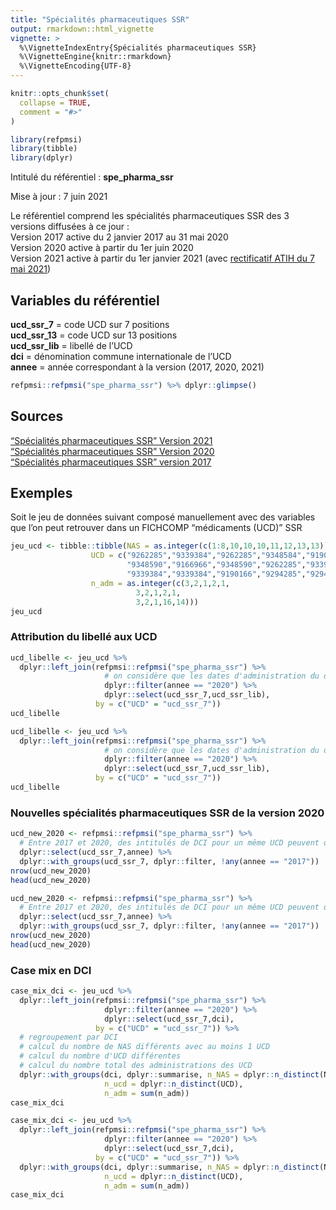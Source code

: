 ```yaml
---
title: "Spécialités pharmaceutiques SSR"
output: rmarkdown::html_vignette
vignette: >
  %\VignetteIndexEntry{Spécialités pharmaceutiques SSR}
  %\VignetteEngine{knitr::rmarkdown}
  %\VignetteEncoding{UTF-8}
---
```


```r
knitr::opts_chunk$set(
  collapse = TRUE,
  comment = "#>"
)
```

```r
library(refpmsi)
library(tibble)
library(dplyr)
```

Intitulé du référentiel : **spe_pharma_ssr**

Mise à jour : 7 juin 2021  

Le référentiel comprend les spécialités pharmaceutiques SSR des 3 versions diffusées à ce jour :  
Version 2017 active du 2 janvier 2017 au 31 mai 2020  
Version 2020 active à partir du 1er juin 2020  
Version 2021 active à partir du 1er janvier 2021 (avec [rectificatif ATIH du 7 mai 2021](https://www.atih.sante.fr/specialites-pharmaceutiques-en-ssr-2021)) 

## Variables du référentiel  
**ucd_ssr_7** = code UCD sur 7 positions  
**ucd_ssr_13** = code UCD sur 13 positions  
**ucd_ssr_lib** = libellé de l'UCD  
**dci** = dénomination commune internationale de l'UCD  
**annee** = année correspondant à la version (2017, 2020, 2021)  

```r

refpmsi::refpmsi("spe_pharma_ssr") %>% dplyr::glimpse()

```


## Sources  
["Spécialités pharmaceutiques SSR" Version 2021](https://www.atih.sante.fr/sites/default/files/public/content/4053/med_ssr_2021_v1_rectificatif_1.xlsx)  
["Spécialités pharmaceutiques SSR" Version 2020](https://www.atih.sante.fr/sites/default/files/public/content/2420/liste_mo_ssr_juin_2020_v2.xlsx)  
["Spécialités pharmaceutiques SSR" version 2017](https://www.atih.sante.fr/sites/default/files/public/content/2420/mo_ssr_maj_20171102_pf2tr_envoi_atih_20171107_v3_voriconazole.xlsx)  

## Exemples  

Soit le jeu de données suivant composé manuellement avec des variables que l'on peut retrouver dans un FICHCOMP "médicaments (UCD)" SSR   

```r

jeu_ucd <- tibble::tibble(NAS = as.integer(c(1:8,10,10,10,11,12,13,13)),
                  UCD = c("9262285","9339384","9262285","9348584","9190166",
                          "9348590","9166966","9348590","9262285","9339384",
                          "9339384","9339384","9190166","9294285","9294285"),
                  n_adm = as.integer(c(3,2,1,2,1,
                            3,2,1,2,1,
                            3,2,1,16,14)))
jeu_ucd

```


### Attribution du libellé aux UCD  


```r

ucd_libelle <- jeu_ucd %>% 
  dplyr::left_join(refpmsi::refpmsi("spe_pharma_ssr") %>% 
                     # on considère que les dates d'administration du dataset sont >= 1 juin 2020
                     dplyr::filter(annee == "2020") %>% 
                     dplyr::select(ucd_ssr_7,ucd_ssr_lib),
                   by = c("UCD" = "ucd_ssr_7"))
ucd_libelle

```


```r

ucd_libelle <- jeu_ucd %>% 
  dplyr::left_join(refpmsi::refpmsi("spe_pharma_ssr") %>% 
                     # on considère que les dates d'administration du dataset sont >= 1 juin 2020
                     dplyr::filter(annee == "2020") %>% 
                     dplyr::select(ucd_ssr_7,ucd_ssr_lib),
                   by = c("UCD" = "ucd_ssr_7"))
ucd_libelle

```

### Nouvelles spécialités pharmaceutiques SSR de la version 2020  

```r

ucd_new_2020 <- refpmsi::refpmsi("spe_pharma_ssr") %>%
  # Entre 2017 et 2020, des intitulés de DCI pour un même UCD peuvent différer
  dplyr::select(ucd_ssr_7,annee) %>% 
  dplyr::with_groups(ucd_ssr_7, dplyr::filter, !any(annee == "2017"))
nrow(ucd_new_2020)
head(ucd_new_2020)

```


```r

ucd_new_2020 <- refpmsi::refpmsi("spe_pharma_ssr") %>%
  # Entre 2017 et 2020, des intitulés de DCI pour un même UCD peuvent différer
  dplyr::select(ucd_ssr_7,annee) %>% 
  dplyr::with_groups(ucd_ssr_7, dplyr::filter, !any(annee == "2017"))
nrow(ucd_new_2020)
head(ucd_new_2020)

```

### Case mix en DCI  

```r

case_mix_dci <- jeu_ucd %>% 
  dplyr::left_join(refpmsi::refpmsi("spe_pharma_ssr") %>% 
                     dplyr::filter(annee == "2020") %>% 
                     dplyr::select(ucd_ssr_7,dci),
                   by = c("UCD" = "ucd_ssr_7")) %>% 
  # regroupement par DCI
  # calcul du nombre de NAS différents avec au moins 1 UCD
  # calcul du nombre d'UCD différentes
  # calcul du nombre total des administrations des UCD
  dplyr::with_groups(dci, dplyr::summarise, n_NAS = dplyr::n_distinct(NAS),
                     n_ucd = dplyr::n_distinct(UCD),
                     n_adm = sum(n_adm))
case_mix_dci

```

```r

case_mix_dci <- jeu_ucd %>% 
  dplyr::left_join(refpmsi::refpmsi("spe_pharma_ssr") %>% 
                     dplyr::filter(annee == "2020") %>% 
                     dplyr::select(ucd_ssr_7,dci),
                   by = c("UCD" = "ucd_ssr_7")) %>% 
  dplyr::with_groups(dci, dplyr::summarise, n_NAS = dplyr::n_distinct(NAS),
                     n_ucd = dplyr::n_distinct(UCD),
                     n_adm = sum(n_adm))
case_mix_dci

```
